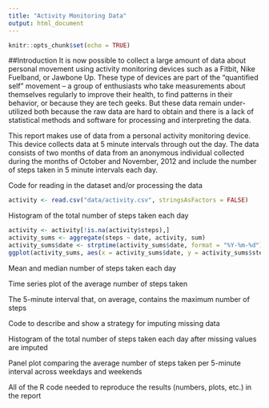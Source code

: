 ```yaml
---
title: "Activity Monitoring Data"
output: html_document
---
```


```r
knitr::opts_chunk$set(echo = TRUE)
```

##Introduction
It is now possible to collect a large amount of data about personal movement using activity monitoring devices such as a Fitbit, Nike Fuelband, or Jawbone Up. These type of devices are part of the “quantified self” movement – a group of enthusiasts who take measurements about themselves regularly to improve their health, to find patterns in their behavior, or because they are tech geeks. But these data remain under-utilized both because the raw data are hard to obtain and there is a lack of statistical methods and software for processing and interpreting the data.

This report makes use of data from a personal activity monitoring device. This device collects data at 5 minute intervals through out the day. The data consists of two months of data from an anonymous individual collected during the months of October and November, 2012 and include the number of steps taken in 5 minute intervals each day.

Code for reading in the dataset and/or processing the data

```r
activity <- read.csv("data/activity.csv", stringsAsFactors = FALSE)
```

Histogram of the total number of steps taken each day

```r
activity <- activity[!is.na(activity$steps),]
activity_sums <- aggregate(steps ~ date, activity, sum)
activity_sums$date <- strptime(activity_sums$date, format = "%Y-%m-%d")
ggplot(activity_sums, aes(x = activity_sums$date, y = activity_sums$steps)) + geom_bar(stat="identity", fill="white", colour="darkgreen", width=.5)
```

Mean and median number of steps taken each day

Time series plot of the average number of steps taken

The 5-minute interval that, on average, contains the maximum number of steps

Code to describe and show a strategy for imputing missing data

Histogram of the total number of steps taken each day after missing values are imputed

Panel plot comparing the average number of steps taken per 5-minute interval across weekdays and weekends

All of the R code needed to reproduce the results (numbers, plots, etc.) in the report